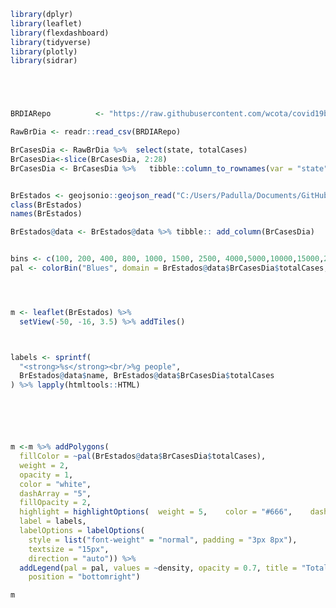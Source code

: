 

```r
library(dplyr)
library(leaflet)
library(flexdashboard)
library(tidyverse)
library(plotly)
library(sidrar)





BRDIARepo          <- "https://raw.githubusercontent.com/wcota/covid19br/master/cases-brazil-total.csv"

RawBrDia <- readr::read_csv(BRDIARepo)

BrCasesDia <- RawBrDia %>%  select(state, totalCases)
BrCasesDia<-slice(BrCasesDia, 2:28)
BrCasesDia <- BrCasesDia %>%   tibble::column_to_rownames(var = "state")


BrEstados <- geojsonio::geojson_read("C:/Users/Padulla/Documents/GitHub/corona_dash/GEOjson/brazil-states.geojson", what = "sp")
class(BrEstados)
names(BrEstados)

BrEstados@data <- BrEstados@data %>% tibble:: add_column(BrCasesDia) 


bins <- c(100, 200, 400, 800, 1000, 1500, 2500, 4000,5000,10000,15000,20000,25000,30000,40000, Inf)
pal <- colorBin("Blues", domain = BrEstados@data$BrCasesDia$totalCases, bins = bins)




m <- leaflet(BrEstados) %>%
  setView(-50, -16, 3.5) %>% addTiles()



labels <- sprintf(
  "<strong>%s</strong><br/>%g people",
  BrEstados@data$name, BrEstados@data$BrCasesDia$totalCases
) %>% lapply(htmltools::HTML)






m <-m %>% addPolygons(
  fillColor = ~pal(BrEstados@data$BrCasesDia$totalCases),
  weight = 2,
  opacity = 1,
  color = "white",
  dashArray = "5",
  fillOpacity = 2,
  highlight = highlightOptions(  weight = 5,    color = "#666",    dashArray = "",    fillOpacity = 0.7,    bringToFront = TRUE),
  label = labels,
  labelOptions = labelOptions(
    style = list("font-weight" = "normal", padding = "3px 8px"),
    textsize = "15px",
    direction = "auto")) %>%
  addLegend(pal = pal, values = ~density, opacity = 0.7, title = "Total Cases",
    position = "bottomright")

m



```

